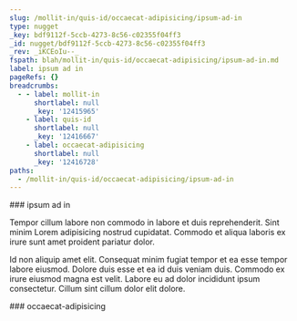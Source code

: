 ```yaml
---
slug: /mollit-in/quis-id/occaecat-adipisicing/ipsum-ad-in
type: nugget
_key: bdf9112f-5ccb-4273-8c56-c02355f04ff3
_id: nugget/bdf9112f-5ccb-4273-8c56-c02355f04ff3
_rev: _iKCEoIu--_
fspath: blah/mollit-in/quis-id/occaecat-adipisicing/ipsum-ad-in.md
label: ipsum ad in
pageRefs: {}
breadcrumbs:
  - - label: mollit-in
      shortlabel: null
      _key: '12415965'
    - label: quis-id
      shortlabel: null
      _key: '12416667'
    - label: occaecat-adipisicing
      shortlabel: null
      _key: '12416728'
paths:
  - /mollit-in/quis-id/occaecat-adipisicing/ipsum-ad-in
---
```


<NuggetArea>
<Nugget slug="/mollit-in/quis-id/occaecat-adipisicing/ipsum-ad-in" type="nugget" _key="bdf9112f-5ccb-4273-8c56-c02355f04ff3" _id="nugget/bdf9112f-5ccb-4273-8c56-c02355f04ff3" _rev="_iKCEoIu--_" fspath="blah/mollit-in/quis-id/occaecat-adipisicing/ipsum-ad-in.md" label="ipsum ad in" paths="/mollit-in/quis-id/occaecat-adipisicing/ipsum-ad-in">
<NuggetBody>
### ipsum ad in

Tempor cillum labore non commodo in labore et duis reprehenderit. Sint minim Lorem adipisicing nostrud cupidatat. Commodo et aliqua laboris ex irure sunt amet proident pariatur dolor.

Id non aliquip amet elit. Consequat minim fugiat tempor et ea esse tempor labore eiusmod. Dolore duis esse et ea id duis veniam duis. Commodo ex irure eiusmod magna est velit. Labore eu ad dolor incididunt ipsum consectetur. Cillum sint cillum dolor elit dolore.

</NuggetBody>
<Breadcrumbs>
<Crumbs>
<Crumb _key="12415965" label="mollit-in" /><Crumb _key="12416667" label="quis-id" /><Crumb _key="12416728" label="occaecat-adipisicing" />
</Crumbs>
</Breadcrumbs>
</Nugget>

<NuggetsInbound>
</NuggetsInbound>
<NuggetsOutbound>
</NuggetsOutbound>
</NuggetArea>
<PassagesInbound>
<Passage direction="inbound" type="passage" _key="12416728" _id="passage/12416728" _rev="_iKCEoIq--B" label="occaecat-adipisicing" passage="occaecat-adipisicing" fspath="blah/mollit-in/quis-id/occaecat-adipisicing" paths="/mollit-in/quis-id/occaecat-adipisicing" slug="/mollit-in/quis-id/occaecat-adipisicing">
<NuggetBody>
### occaecat-adipisicing

</NuggetBody>
<Breadcrumbs>
<Crumbs>
<Crumb _key="12415965" label="mollit-in" /><Crumb _key="12416667" label="quis-id" />
</Crumbs>
</Breadcrumbs>
</Passage>

</PassagesInbound>
<PassagesOutbound>
</PassagesOutbound>